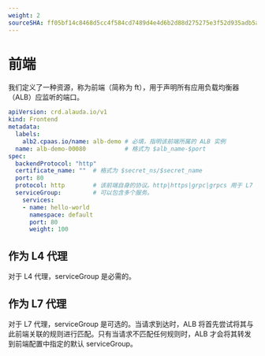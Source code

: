 ```yaml
---
weight: 2
sourceSHA: ff05bf14c8468d5cc4f584cd7489d4e4d6b2d88d275275e3f52d935adb5a11ad
---
```


# 前端

我们定义了一种资源，称为前端（简称为 ft），用于声明所有应用负载均衡器（ALB）应监听的端口。

```yaml
apiVersion: crd.alauda.io/v1
kind: Frontend
metadata:
  labels:
    alb2.cpaas.io/name: alb-demo # 必填，指明该前端所属的 ALB 实例
  name: alb-demo-00080           # 格式为 $alb_name-$port
spec:
  backendProtocol: "http"
  certificate_name: ""  # 格式为 $secret_ns/$secret_name
  port: 80              
  protocol: http        # 该前端自身的协议。http|https|grpc|grpcs 用于 L7 代理，tcp|udp 用于 L4 代理
  serviceGroup:         # 可以包含多个服务。
    services:
    - name: hello-world
      namespace: default
      port: 80
      weight: 100
```

## 作为 L4 代理

对于 L4 代理，serviceGroup 是必需的。

## 作为 L7 代理

对于 L7 代理，serviceGroup 是可选的。当请求到达时，ALB 将首先尝试将其与此前端关联的规则进行匹配。只有当请求不匹配任何规则时，ALB 才会将其转发到前端配置中指定的默认 serviceGroup。
